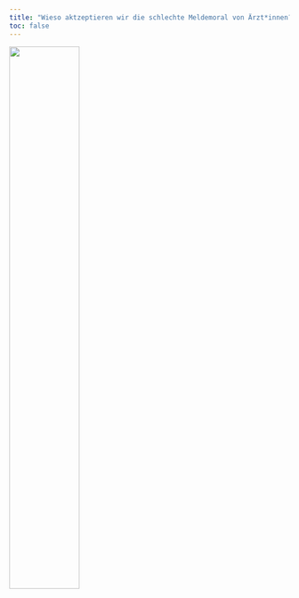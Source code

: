 ```yaml
---
title: "Wieso aktzeptieren wir die schlechte Meldemoral von Ärzt*innen?"
toc: false
---
```


![](images/aeskulap.png){width=50%}